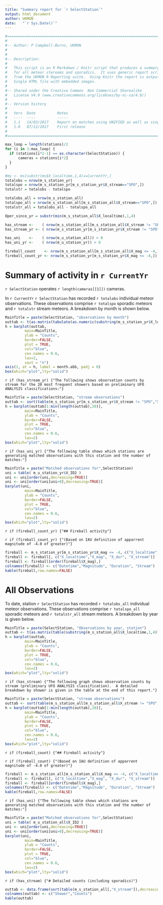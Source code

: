 ```yaml
---
title: "Summary report for `r SelectStation`"
output: html_document
author: UKMON
date:   "`r Sys.Date()`"
---
```


```r
#=============================================================================
#
#-- Author: P Campbell-Burns, UKMON
#
#
#-- Description:
#
#   This script is an R Markdown / Knitr script that produces a summary report
#   for all meteor stereams and sporadics.  It uses generic report scripts
#   from the UKMON R Reporting suite.  Using Knitr the report is output as a 
#   Single HTML file with embedded images.
#
#-- Shared under the Creative Common  Non Commercial Sharealike 
#   License V4.0 (www.creativecommons.org/licebses/by-nc-sa/4.0/)
#
#-- Version history
#
#   Vers  Date          Notes
#   ----  ----          -----
#   1.1   14/03/2017    Report on matches using UNIFIED as well as single ons data 
#   1.0   07/12/2017    First release
#
#=============================================================================
```

```r

max_loop = length(stations)/2
for (i in 1:max_loop) {
  if (stations[i*2-1] == as.character(SelectStation)) {
      cameras = stations[i*2]
  } 
}

```

```r

#my <- ms[substr(ms$X_localtime,1,4)==CurrentYr,]
totalobs = nrow(m_s_station_yr)
totalspo = nrow(m_s_station_yr[m_s_station_yr$X_stream=="SPO",])
totalstr = totalobs - totalspo

totalobs_all = nrow(m_s_station_all)
totalspo_all = nrow(m_s_station_all[m_s_station_all$X_stream=="SPO",])
totalstr_all = totalobs_all - totalspo_all

Oper_since_yr = substr(min(m_s_station_all$X_localtime),1,4)

has_stream <-    ( nrow(m_s_station_all[m_s_station_all$X_stream != "SPO",])) > 0
has_stream_yr <- ( nrow(m_s_station_yr[m_s_station_yr$X_stream != "SPO",])) > 0

has_uni    <-    ( nrow(m_u_station_all)) > 0
has_uni_yr <-    ( nrow(m_u_station_yr)) > 0

fireball_count    <- nrow(m_s_station_all[m_s_station_all$X_mag <= -4,]) > 0
fireball_count_yr <- nrow(m_s_station_yr[m_s_station_yr$X_mag <= -4,]) > 0

```

# Summary of activity in `r CurrentYr`

`r SelectStation` operates `r length(cameras[[1]])` cameras.

In `r CurrentYr` `r SelectStation` has recorded `r totalobs` individual meteor observations.  These observations comprise `r totalspo` sporadic meteors and `r totalstr` stream meteors.  A breakdown by month is shown below.

```r
MainTitle = paste(SelectStation, "observations by month")
outtab <- t(as.matrix(tabulate(as.numeric(substring(m_s_station_yr$X_localtime,6,7)),nbins = 12)))
h = barplot(outtab,
         main=MainTitle,
         ylab = "Counts",
         border=FALSE,
         plot = TRUE,
         col="blue",
         cex.names = 0.6, 
         las=2,
         xaxt = "n")
axis(1, at = h, label = month.abb, padj = 0) 
box(which="plot",lty="solid")
```

`r if (has_stream_yr) {"The following shows observation counts by stream for the 20 most frequent showers based on preliminary UFO ANALYSIS classifications:"}`

```r
MainTitle = paste(SelectStation, "stream observations")
outtab <- sort(table(m_s_station_yr[m_s_station_yr$X_stream != "SPO","X_stream"]),decreasing=TRUE)
h = barplot(outtab[1:min(length(outtab),20)],
         main=MainTitle,
         ylab = "Counts",
         border=FALSE,
         plot = TRUE,
         col="blue",
         cex.names = 0.6, 
         las=2)
box(which="plot",lty="solid")
```

`r if (has_uni_yr) {"The following table shows which stations are generating matched observations with this station and the number of matches:"}`

```r
MainTitle = paste("Matched observations for",SelectStation)
uni = table( m_u_station_yr$X_ID2 )
uni <- uni[order(uni,decreasing=TRUE)]
uni <- uni[order(uni[uni>0],decreasing=TRUE)]
barplot(uni,
         main=MainTitle,
         ylab = "Counts",
         border=FALSE,
         plot = TRUE,
         col="blue",
         cex.names = 0.6, 
         las=2)
box(which="plot",lty="solid")
```

`r if (fireball_count_yr) {"## Fireball activity"}`

`r if (fireball_count_yr) {"(Based on IAU definition of apparrent magnitude of -4.0 of greater)"}`

```r
fireball <- m_s_station_yr[m_s_station_yr$X_mag <= -4, c("X_localtime","X_mag","X_stream", "X_dur",  "X_ID1")]
fireball <- fireball[, c("X_localtime","X_mag", "X_dur", "X_stream")]
fireball <- fireball[order(fireball$X_mag),]
colnames(fireball) <- c("Datetime","Magnitude", "Duration", "Stream")
kable(fireball,row.names=FALSE)
```

# All Observations

To date, station `r SelectStation` has recorded `r totalobs_all` individual meteor observations.  These observations comprise `r totalspo_all` sporadic meteors and `r totalstr_all` stream meteors.  A breakdown by year is given below.

```r
MainTitle = paste(SelectStation, "Observations by year, station")
outtab <- t(as.matrix(table(substring(m_s_station_all$X_localtime,1,4))))
h = barplot(outtab,
         main=MainTitle,
         ylab = "Counts",
         border=FALSE,
         plot = TRUE,
         col="blue",
         cex.names = 0.6, 
         las=2)
box(which="plot",lty="solid")
```

`r if (has_stream) {"The following graph shows observation counts by stream (preliminary UFO ANALYSIS classification).  A detailed breakdown by shower is given in the table at the end of this report."}`

```r
MainTitle = paste(SelectStation, "stream observations")
outtab <- sort(table(m_s_station_all[m_s_station_all$X_stream != "SPO","X_stream"]),decreasing=TRUE)
h = barplot(outtab[1:min(length(outtab),20)],
         main=MainTitle,
         ylab = "Counts",
         border=FALSE,
         plot = TRUE,
         col="blue",
         cex.names = 0.6, 
         las=2)
box(which="plot",lty="solid")
```

`r if (fireball_count) {"## Fireball activity"}`

`r if (fireball_count) {"(Based on IAU definition of apparrent magnitude of -4.0 of greater)"}`

```r
fireball <- m_s_station_all[m_s_station_all$X_mag <= -4, c("X_localtime","X_mag", "X_dur", "X_stream", "X_ID1")]
fireball <- fireball[, c("X_localtime","X_mag", "X_dur", "X_stream")]
fireball <- fireball[order(fireball$X_mag),]
colnames(fireball) <- c("Datetime","Magnitude", "Duration", "Stream")
kable(fireball,row.names=FALSE)
```

`r if (has_uni) {"The following table shows which stations are generating matched observations with this station and the number of matches:"}`

```r
MainTitle = paste("Matched observations for",SelectStation)
uni = table( m_u_station_all$X_ID2 )
uni <- uni[order(uni,decreasing=TRUE)]
uni <- uni[order(uni[uni>0],decreasing=TRUE)]
barplot(uni,
         main=MainTitle,
         ylab = "Counts",
         border=FALSE,
         plot = TRUE,
         col="blue",
         cex.names = 0.6, 
         las=2)
box(which="plot",lty="solid")
```


`r if (has_stream) {"# Detailed counts (including sporadics)"}`

```r
outtab <- data.frame(sort(table(m_s_station_all[,"X_stream"]),decreasing=TRUE))
colnames(outtab) <- c("Shower","Counts")
kable(outtab)
```


